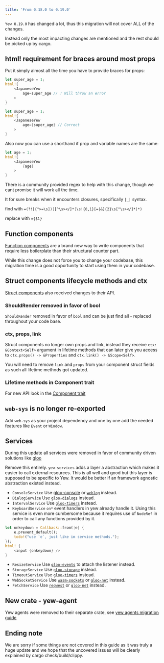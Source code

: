 ```yaml
---
title: 'From 0.18.0 to 0.19.0'
---
```



`Yew 0.19.0` has changed a lot, thus this migration will not cover ALL of the changes.

Instead only the most impacting changes are mentioned and the rest should be picked up by cargo.

## html! requirement for braces around most props

Put it simply almost all the time you have to provide braces for props:

<Tabs>
  <TabItem value="Invalid" label="Invalid">

```rust {4}, ignore
let super_age = 1;
html!{
    <JapaneseYew
        age=super_age // ! Will throw an error
    >
}
```

  </TabItem>
  <TabItem value="Valid" label="Valid">

```rust {4}, ignore
let super_age = 1;
html!{
    <JapaneseYew
        age={super_age} // Correct
    >
}
```

  </TabItem>
  <TabItem value="Shorthand" label="Shorthand">

Also now you can use a shorthand if prop and variable names are the same:

```rust {4}, ignore
let age = 1;
html!{
    <JapaneseYew
        {age}
    >
}
```

  </TabItem>
</Tabs>

There is a community provided regex to help with this change, though we cant promise it will work all the time.

It for sure breaks when it encounters closures, specifically `|_|` syntax.

find with `=(?![{">=\s])([^\s></]*(\s!{0,1}[=|&]{2}\s[^\s></]*)*)`

replace with `={$1}`

## Function components

[Function components](./../../concepts/function-components/introduction) are a brand new way to write components that require less boilerplate than their structural counter part.

While this change does not force you to change your codebase, this migration time is a good opportunity to start using them in your codebase.

## Struct components lifecycle methods and ctx

[Struct components](./../../concepts/components/introduction) also received changes to their API.

### ShouldRender removed in favor of bool

`ShouldRender` removed in favor of `bool` and can be just find all - replaced throughout your code base.

### ctx, props, link

Struct components no longer own props and link, instead they receive `ctx: &Context<Self>` argument in lifetime methods that can later give you access to `ctx.props() -> &Properties` and `ctx.link() -> &Scope<Self>`.

You will need to remove `link` and `props` from your component struct fields as such all lifetime methods got updated.

### Lifetime methods in Component trait

For new API look in the [Component trait](https://github.com/yewstack/yew/blob/9b6bc96826d53ec38aa3ecc02e3a1e132692c411/packages/yew/src/html/component/mod.rs#L37-L97)

## `web-sys` is no longer re-exported

Add `web-sys` as your project dependency and one by one add the needed features like `Event` or `Window`.

## Services

During this update all services were removed in favor of community driven solutions like [gloo](https://github.com/rustwasm/gloo)

Remove this entirely. `yew-services` adds a layer a abstraction which makes it easier to call external resources. This is all well and good but this layer is supposed to be specific to Yew. It would be better if an framework agnostic abstraction existed instead.

- `ConsoleService`
  Use [gloo-console](https://crates.io/crates/gloo-console) or [`weblog`](https://crates.io/crates/weblog) instead.
- `DialogService`
  Use [`gloo-dialogs`](https://docs.rs/gloo-dialogs/) instead.
- `IntervalService`
  Use [`gloo-timers`](https://docs.rs/gloo-timers/) instead.
- `KeyboardService`
  `on*` event handlers in yew already handle it. Using this service is even more cumbersome because it requires use of `NodeRef` in order to call any functions provided by it.

```rust ,ignore
let onkeydown = Callback::from(|e| {
    e.prevent_default();
    todo!("use `e`, just like in service methods.");
});
html! {
    <input {onkeydown} />
}
```

- `ResizeService`
  Use [`gloo-events`](https://docs.rs/gloo-events) to attach the listener instead.
- `StorageService`
  Use [`gloo-storage`](https://docs.rs/gloo-storage/) instead.
- `TimeoutService`
  Use [`gloo-timers`](https://docs.rs/gloo-timers/) instead.
- `WebSocketService`
  Use [`wasm-sockets`](https://github.com/scratchyone/wasm-sockets) or [`gloo-net`](https://crates.io/crates/gloo-net) instead.
- `FetchService`
  Use [`reqwest`](https://crates.io/crates/reqwest) or [`gloo-net`](https://crates.io/crates/gloo-net) instead.

## New crate - yew-agent

Yew agents were removed to their separate crate, see [yew agents migration guide](./../yew-agent/from-0_0_0-to-0_1_0)

## Ending note

We are sorry if some things are not covered in this guide as it was truly a huge update and we hope that the uncovered issues will be clearly explained by cargo check/build/clippy.
